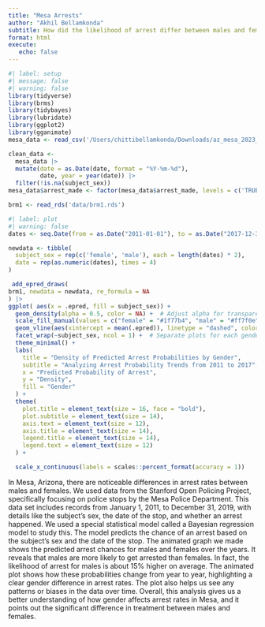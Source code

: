 ```yaml
--- 
title: "Mesa Arrests" 
author: "Akhil Bellamkonda" 
subtitle: How did the likelihood of arrest differ between males and females in Mesa?
format: html 
execute:    
   echo: false 
---  
```



```r
#| label: setup 
#| message: false 
#| warning: false
library(tidyverse) 
library(brms) 
library(tidybayes)
library(lubridate)
library(ggplot2)
library(gganimate)
mesa_data <- read_csv('/Users/chittibellamkonda/Downloads/az_mesa_2023_01_26.csv')

clean_data <-
  mesa_data |>
  mutate(date = as.Date(date, format = "%Y-%m-%d"), 
         date, year = year(date)) |>
  filter(!is.na(subject_sex))
mesa_data$arrest_made <- factor(mesa_data$arrest_made, levels = c('TRUE', 'FALSE'))

brm1 <- read_rds('data/brm1.rds')
```


```r
#| label: plot
#| warning: false
dates <- seq.Date(from = as.Date("2011-01-01"), to = as.Date("2017-12-31"), by = "years")

newdata <- tibble(
  subject_sex = rep(c('female', 'male'), each = length(dates) * 2),
  date = rep(as.numeric(dates), times = 4)
)

 add_epred_draws(
brm1, newdata = newdata, re_formula = NA
) |> 
ggplot( aes(x = .epred, fill = subject_sex)) +
  geom_density(alpha = 0.5, color = NA) +  # Adjust alpha for transparency
  scale_fill_manual(values = c("female" = "#1f77b4", "male" = "#ff7f0e")) +
  geom_vline(aes(xintercept = mean(.epred)), linetype = "dashed", color = "black", size = 0.8) +
  facet_wrap(~subject_sex, ncol = 1) +  # Separate plots for each gender
  theme_minimal() +
  labs(
    title = "Density of Predicted Arrest Probabilities by Gender",
    subtitle = "Analyzing Arrest Probability Trends from 2011 to 2017",
    x = "Predicted Probability of Arrest",
    y = "Density",
    fill = "Gender"
  ) +
  theme(
    plot.title = element_text(size = 16, face = "bold"),
    plot.subtitle = element_text(size = 14),
    axis.text = element_text(size = 12),
    axis.title = element_text(size = 14),
    legend.title = element_text(size = 14),
    legend.text = element_text(size = 12)
  ) +

  scale_x_continuous(labels = scales::percent_format(accuracy = 1))

```
In Mesa, Arizona, there are noticeable differences in arrest rates between males and females. We used data from the Stanford Open Policing Project, specifically focusing on police stops by the Mesa Police Department. This data set includes records from January 1, 2011, to December 31, 2019, with details like the subject's sex, the date of the stop, and whether an arrest happened. We used a special statistical model called a Bayesian regression model to study this. The model predicts the chance of an arrest based on the subject's sex and the date of the stop. The animated graph we made shows the predicted arrest chances for males and females over the years. It reveals that males are more likely to get arrested than females. In fact, the likelihood of arrest for males is about 15% higher on average. The animated plot shows how these probabilities change from year to year, highlighting a clear gender difference in arrest rates. The plot also helps us see any patterns or biases in the data over time. Overall, this analysis gives us a better understanding of how gender affects arrest rates in Mesa, and it points out the significant difference in treatment between males and females.



